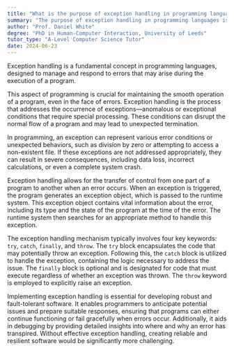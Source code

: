 ```yaml
---
title: "What is the purpose of exception handling in programming languages?"
summary: "The purpose of exception handling in programming languages is to manage and respond to errors during program execution."
author: "Prof. Daniel White"
degree: "PhD in Human-Computer Interaction, University of Leeds"
tutor_type: "A-Level Computer Science Tutor"
date: 2024-06-23
---
```


Exception handling is a fundamental concept in programming languages, designed to manage and respond to errors that may arise during the execution of a program.

This aspect of programming is crucial for maintaining the smooth operation of a program, even in the face of errors. Exception handling is the process that addresses the occurrence of exceptions—anomalous or exceptional conditions that require special processing. These conditions can disrupt the normal flow of a program and may lead to unexpected termination.

In programming, an exception can represent various error conditions or unexpected behaviors, such as division by zero or attempting to access a non-existent file. If these exceptions are not addressed appropriately, they can result in severe consequences, including data loss, incorrect calculations, or even a complete system crash.

Exception handling allows for the transfer of control from one part of a program to another when an error occurs. When an exception is triggered, the program generates an exception object, which is passed to the runtime system. This exception object contains vital information about the error, including its type and the state of the program at the time of the error. The runtime system then searches for an appropriate method to handle this exception.

The exception handling mechanism typically involves four key keywords: `try`, `catch`, `finally`, and `throw`. The `try` block encapsulates the code that may potentially throw an exception. Following this, the `catch` block is utilized to handle the exception, containing the logic necessary to address the issue. The `finally` block is optional and is designated for code that must execute regardless of whether an exception was thrown. The `throw` keyword is employed to explicitly raise an exception.

Implementing exception handling is essential for developing robust and fault-tolerant software. It enables programmers to anticipate potential issues and prepare suitable responses, ensuring that programs can either continue functioning or fail gracefully when errors occur. Additionally, it aids in debugging by providing detailed insights into where and why an error has transpired. Without effective exception handling, creating reliable and resilient software would be significantly more challenging.
    